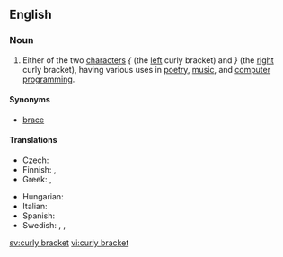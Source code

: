 ==English==

===Noun===
{{en-noun|sg=[[curly]] [[bracket]]}}

# Either of the two [[character]]s ''{'' (the [[left]] curly bracket) and ''}'' (the [[right]] curly bracket), having various uses in [[poetry]], [[music]], and [[computer programming]].

====Synonyms====
* [[brace]]

====Translations====
{{trans-top|character}}
* Czech: {{t-|cs|složená závorka|f}}
* Finnish: {{t-|fi|aaltosulku}}, {{t-|fi|aaltosulkumerkki}}
* Greek: {{t|el|μύστακας|m|sc=Grek}}, {{t|el|άγκιστρο|n|sc=Grek}}
{{trans-mid}}
* Hungarian: {{t|hu|kapcsos zárójel}}
* Italian: {{t|it|parentesi graffa}}
* Spanish: {{t+|es|llave|f}}
* Swedish: {{t|sv|klammerparentes|c}}, {{t|sv|måsvingeparentes|c}}, {{t|sv|krullparentes|c}}
{{trans-bottom}}

[[sv:curly bracket]]
[[vi:curly bracket]]